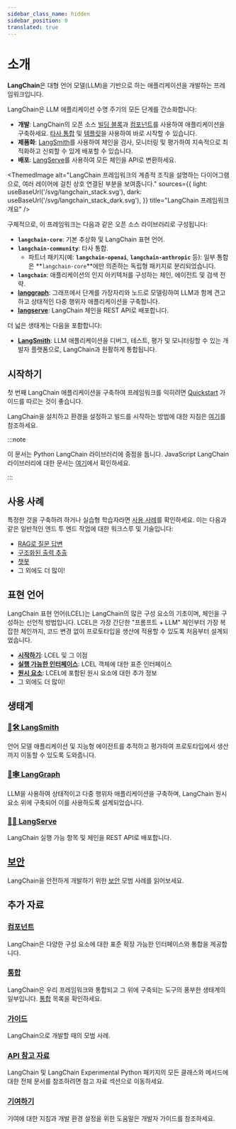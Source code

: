 ```yaml
---
sidebar_class_name: hidden
sidebar_position: 0
translated: true
---
```


# 소개

**LangChain**은 대형 언어 모델(LLM)을 기반으로 하는 애플리케이션을 개발하는 프레임워크입니다.

LangChain은 LLM 애플리케이션 수명 주기의 모든 단계를 간소화합니다:
- **개발**: LangChain의 오픈 소스 [빌딩 블록](/docs/expression_language/)과 [컴포넌트](/docs/modules/)를 사용하여 애플리케이션을 구축하세요. [타사 통합](/docs/integrations/platforms/) 및 [템플릿](/docs/templates)을 사용하여 바로 시작할 수 있습니다.
- **제품화**: [LangSmith](/docs/langsmith/)를 사용하여 체인을 검사, 모니터링 및 평가하여 지속적으로 최적화하고 신뢰할 수 있게 배포할 수 있습니다.
- **배포**: [LangServe](/docs/langserve)를 사용하여 모든 체인을 API로 변환하세요.


<ThemedImage
  alt="LangChain 프레임워크의 계층적 조직을 설명하는 다이어그램으로, 여러 레이어에 걸친 상호 연결된 부분을 보여줍니다."
  sources={{
    light: useBaseUrl('/svg/langchain_stack.svg'),
    dark: useBaseUrl('/svg/langchain_stack_dark.svg'),
  }}
  title="LangChain 프레임워크 개요"
/>

구체적으로, 이 프레임워크는 다음과 같은 오픈 소스 라이브러리로 구성됩니다:

- **`langchain-core`**: 기본 추상화 및 LangChain 표현 언어.
- **`langchain-community`**: 타사 통합.
  - 파트너 패키지(예: **`langchain-openai`**, **`langchain-anthropic`** 등): 일부 통합은 **`langchain-core`**에만 의존하는 독립형 패키지로 분리되었습니다.
- **`langchain`**: 애플리케이션의 인지 아키텍처를 구성하는 체인, 에이전트 및 검색 전략.
- **[langgraph](/docs/langgraph)**: 그래프에서 단계를 가장자리와 노드로 모델링하여 LLM과 함께 견고하고 상태적인 다중 행위자 애플리케이션을 구축합니다.
- **[langserve](/docs/langserve)**: LangChain 체인을 REST API로 배포합니다.

더 넓은 생태계는 다음을 포함합니다:

- **[LangSmith](/docs/langsmith)**: LLM 애플리케이션을 디버그, 테스트, 평가 및 모니터링할 수 있는 개발자 플랫폼으로, LangChain과 원활하게 통합됩니다.

## 시작하기

첫 번째 LangChain 애플리케이션을 구축하여 프레임워크를 익히려면 [Quickstart](/docs/get_started/quickstart) 가이드를 따르는 것이 좋습니다.

LangChain을 설치하고 환경을 설정하고 빌드를 시작하는 방법에 대한 지침은 [여기](/docs/get_started/installation)를 참조하세요.

:::note

이 문서는 Python LangChain 라이브러리에 중점을 둡니다. JavaScript LangChain 라이브러리에 대한 문서는 [여기](https://js.langchain.com)에서 확인하세요.

:::

## 사용 사례

특정한 것을 구축하려 하거나 실습형 학습자라면 [사용 사례](/docs/use_cases)를 확인하세요.
이는 다음과 같은 일반적인 엔드 투 엔드 작업에 대한 워크스루 및 기술입니다:

- [RAG로 질문 답변](/docs/use_cases/question_answering/)
- [구조화된 출력 추출](/docs/use_cases/extraction/)
- [챗봇](/docs/use_cases/chatbots/)
- 그 외에도 더 많이!

## 표현 언어

LangChain 표현 언어(LCEL)는 LangChain의 많은 구성 요소의 기초이며, 체인을 구성하는 선언적 방법입니다. LCEL은 가장 간단한 "프롬프트 + LLM" 체인부터 가장 복잡한 체인까지, 코드 변경 없이 프로토타입을 생산에 적용할 수 있도록 처음부터 설계되었습니다.

- **[시작하기](/docs/expression_language/)**: LCEL 및 그 이점
- **[실행 가능한 인터페이스](/docs/expression_language/interface)**: LCEL 객체에 대한 표준 인터페이스
- **[원시 요소](/docs/expression_language/primitives)**: LCEL에 포함된 원시 요소에 대한 추가 정보
- 그 외에도 더 많이!

## 생태계

### [🦜🛠️ LangSmith](/docs/langsmith)

언어 모델 애플리케이션 및 지능형 에이전트를 추적하고 평가하여 프로토타입에서 생산까지 이동할 수 있도록 도와줍니다.

### [🦜🕸️ LangGraph](/docs/langgraph)

LLM을 사용하여 상태적이고 다중 행위자 애플리케이션을 구축하며, LangChain 원시 요소 위에 구축되어 이를 사용하도록 설계되었습니다.

### [🦜🏓 LangServe](/docs/langserve)

LangChain 실행 가능 항목 및 체인을 REST API로 배포합니다.

## [보안](/docs/security)

LangChain을 안전하게 개발하기 위한 [보안](/docs/security) 모범 사례를 읽어보세요.

## 추가 자료

### [컴포넌트](/docs/modules/)

LangChain은 다양한 구성 요소에 대한 표준 확장 가능한 인터페이스와 통합을 제공합니다.

### [통합](/docs/integrations/providers/)

LangChain은 우리 프레임워크와 통합되고 그 위에 구축되는 도구의 풍부한 생태계의 일부입니다. [통합](/docs/integrations/providers) 목록을 확인하세요.

### [가이드](/docs/guides/)

LangChain으로 개발할 때의 모범 사례.

### [API 참고 자료](https://api.python.langchain.com)

LangChain 및 LangChain Experimental Python 패키지의 모든 클래스와 메서드에 대한 전체 문서를 참조하려면 참고 자료 섹션으로 이동하세요.

### [기여하기](/docs/contributing)

기여에 대한 지침과 개발 환경 설정을 위한 도움말은 개발자 가이드를 참조하세요.